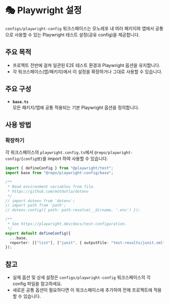 # 🎭 Playwright 설정

`configs/playwright-config` 워크스페이스는 모노레포 내 여러 패키지와 앱에서 공통으로 사용할 수 있는 Playwright 테스트 설정(공유 config)을 제공합니다.

## 주요 목적

- 프로젝트 전반에 걸쳐 일관된 E2E 테스트 환경과 Playwright 옵션을 유지합니다.
- 각 워크스페이스(앱/패키지)에서 이 설정을 확장하거나 그대로 사용할 수 있습니다.

## 주요 구성

- **`base.ts`**\
  모든 패키지/앱에 공통 적용되는 기본 Playwright 옵션을 정의합니다.

## 사용 방법

### 확장하기

각 워크스페이스의 `playwright.config.ts`에서 `@repo/playwright-config/{config명}`을 import 하여 사용할 수 있습니다.

```ts filename="tools/playwright-web/playwright.config.ts" {2,16}
import { defineConfig } from "@playwright/test";
import base from "@repo/playwright-config/base";

/**
 * Read environment variables from file.
 * https://github.com/motdotla/dotenv
 */
// import dotenv from 'dotenv';
// import path from 'path';
// dotenv.config({ path: path.resolve(__dirname, '.env') });

/**
 * See https://playwright.dev/docs/test-configuration.
 */
export default defineConfig({
  ...base,
  reporter: [["list"], ["junit", { outputFile: "test-results/junit.xml" }]],
});
```

## 참고

- 실제 옵션 및 상세 설정은 `configs/playwright-config` 워크스페이스의 각 config 파일을 참고하세요.
- 새로운 공통 옵션이 필요하다면 이 워크스페이스에 추가하여 전체 프로젝트에 적용할 수 있습니다.
